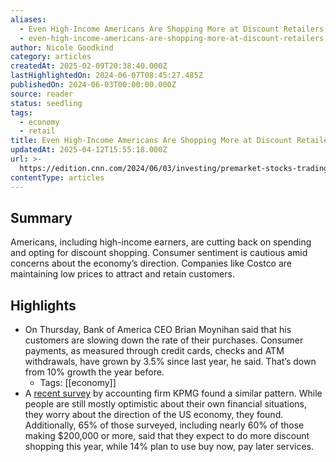 ```yaml
---
aliases:
  - Even High-Income Americans Are Shopping More at Discount Retailers
  - even-high-income-americans-are-shopping-more-at-discount-retailers
author: Nicole Goodkind
category: articles
createdAt: 2025-02-09T20:38:40.000Z
lastHighlightedOn: 2024-06-07T08:45:27.485Z
publishedOn: 2024-06-03T00:00:00.000Z
source: reader
status: seedling
tags:
  - economy
  - retail
title: Even High-Income Americans Are Shopping More at Discount Retailers
updatedAt: 2025-04-12T15:55:18.000Z
url: >-
  https://edition.cnn.com/2024/06/03/investing/premarket-stocks-trading/index.html?utm_source=mrdaily&utm_campaign=mrdis&utm_medium=email
contentType: articles
---
```

## Summary

Americans, including high-income earners, are cutting back on spending and opting for discount shopping. Consumer sentiment is cautious amid concerns about the economy’s direction. Companies like Costco are maintaining low prices to attract and retain customers.

## Highlights

- On Thursday, Bank of America CEO Brian Moynihan said that his customers are slowing down the rate of their purchases. Consumer payments, as measured through credit cards, checks and ATM withdrawals, have grown by 3.5% since last year, he said. That’s down from 10% growth the year before.
    - Tags: [[economy]]
- A [recent survey](https://kpmg.com/us/en/media/news/2024-american-perspectives-survey.html) by accounting firm KPMG found a similar pattern. While people are still mostly optimistic about their own financial situations, they worry about the direction of the US economy, they found. Additionally, 65% of those surveyed, including nearly 60% of those making $200,000 or more, said that they expect to do more discount shopping this year, while 14% plan to use buy now, pay later services.
